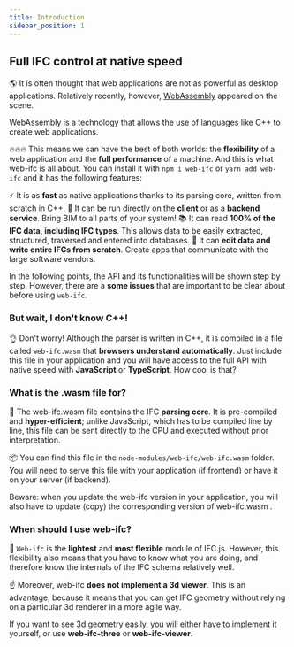 ```yaml
---
title: Introduction
sidebar_position: 1
---
```



## Full IFC control at native speed

🌎
It is often thought that web applications are not as powerful as desktop applications. Relatively recently, however, [WebAssembly](https://webassembly.org/) appeared on the scene.

<IfcAlert>
  WebAssembly is a technology that allows the use of languages like C++ to
  create web applications.
</IfcAlert>

🔥🔥🔥
This means we can have the best of both worlds: the **flexibility** of a web application and the **full performance** of a machine. And this is what web-ifc is all about. You can install it with `npm i web-ifc` or `yarn add web-ifc` and it has the following features:

<IfcCard>
  ⚡ It is as <b>fast</b> as native applications thanks to its parsing core,
  written from scratch in C++.
</IfcCard>

<IfcCard>
  🚀 It can be run directly on the <b>client</b> or as a <b>backend service</b>.
  Bring BIM to all parts of your system!
</IfcCard>

<IfcCard>
  📚 It can read <b>100% of the IFC data, including IFC types</b>. This allows
  data to be easily extracted, structured, traversed and entered into databases.
</IfcCard>

<IfcCard>
  🌈 It can <b>edit data and write entire IFCs from scratch</b>. Create apps
  that communicate with the large software vendors.
</IfcCard>

In the following points, the API and its functionalities will be shown step by step. However, there are a <b>some issues</b> that are important to be clear about before using `web-ifc`.

### But wait, I don't know C++!

👌
Don't worry! Although the parser is written in C++, it is compiled in a file called `web-ifc.wasm` that **browsers understand automatically**. Just include this file in your application and you will have access to the full API with native speed with **JavaScript** or **TypeScript**. How cool is that?

### What is the .wasm file for?

🧠
The web-ifc.wasm file contains the IFC **parsing core**. It is pre-compiled and **hyper-efficient**; unlike JavaScript, which has to be compiled line by line, this file can be sent directly to the CPU and executed without prior interpretation.

📦
You can find this file in the `node-modules/web-ifc/web-ifc.wasm` folder. You will need to serve this file with your application (if frontend) or have it on your server (if backend).

<IfcAlert>
  Beware: when you update the web-ifc version in your application, you will also
  have to update (copy) the corresponding version of web-ifc.wasm .
</IfcAlert>

### When should I use web-ifc?

🦅
`Web-ifc` is the **lightest** and **most flexible** module of IFC.js. However, this flexibility also means that you have to know what you are doing, and therefore know the internals of the IFC schema relatively well.

☝
Moreover, web-ifc **does not implement a 3d viewer**. This is an advantage, because it means that you can get IFC geometry without relying on a particular 3d renderer in a more agile way.

<IfcCard>
  If you want to see 3d geometry easily, you will either have to implement it
  yourself, or use <b>web-ifc-three</b> or <b>web-ifc-viewer</b>.
</IfcCard>
